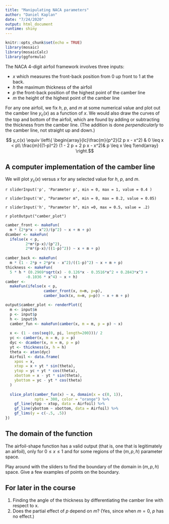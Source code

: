 ```yaml
---
title: "Manipulating NACA parameters"
author: "Daniel Kaplan"
date: "7/24/2020"
output: html_document
runtime: shiny
---
```


```r
knitr::opts_chunk$set(echo = TRUE)
library(mosaic)
library(mosaicCalc)
library(ggformula)
```

The NACA 4-digit airfoil framework involves three inputs:

- $x$ which measures the front-back position from 0 up front to 1 at the back.
- $h$ the maximum thickness of the airfoil
- $p$ the front-back position of the highest point of the camber line
- $m$ the height of the highest point of the camber line

For any one airfoil, we fix $h$, $p$, and $m$ at some numerical value and plot out the camber line $y_c(x)$ as a function of $x$. We would also draw the curves of the top and bottom of the airfoil, which are found by adding or subtracting the thickness from the camber line. (The addition is done *perpendicularly* to the camber line, not straight up and down.)

$$ y_c(x) \equiv \left\{
\begin{array}{lc}\frac{m}{p^2}(2 p x - x^2) & 0 \leq x < p\\
\frac{m}{(1-p)^2} (1 - 2 p + 2 p x - x^2)& p \leq x \leq 1\end{array} \right.$$

## A computer implementation of the camber line

We will plot $y_c(x)$ versus $x$ for any selected value for $h$, $p$, and $m$. 

`r sliderInput('p', 'Parameter p', min = 0, max = 1, value = 0.4 )`

`r sliderInput('m', "Parameter m", min = 0, max = 0.2, value = 0.05)`

`r sliderInput('h', "Parameter h", min =0, max = 0.5, value = .2)`

`r plotOutput("camber_plot")`


```r
camber_front <- makeFun(
  m * (2*p*x - x^2)/(p^2) ~ x + m + p)
dcamber <- makeFun(
  ifelse(x < p, 
         2*m*(p-x)/(p^2),
         2*m*(p-x)/((1-p)^2)) ~ x + m + p)
  
camber_back <- makeFun(
  m * (1 - 2*p + 2*p*x - x^2)/((1-p)^2) ~ x + m + p)
thickness <- makeFun(
  5 * h * (0.2969*sqrt(x) - 0.126*x - 0.3516*x^2 + 0.2843*x^3 +
         -0.1036 * x^4) ~ x + h)
camber <- 
  makeFun(ifelse(x < p, 
                 camber_front(x, m=m, p=p), 
                 camber_back(x, m=m, p=p)) ~ x + m + p)
```


```r
output$camber_plot <- renderPlot({
  m <- input$m
  p <- input$p
  h <- input$h
  camber_fun <- makeFun(camber(x, m = m, p = p) ~ x)
  
  x <- (1 - cos(seq(0, pi, length=200)))/ 2
  yc <- camber(x, m = m, p = p)
  dyc <- dcamber(x, m = m, p = p)
  yt <- thickness(x, h = h)
  theta <- atan(dyc)
  Airfoil <- data.frame(
    xpos = x,
    xtop = x + yt * sin(theta),
    ytop = yc + yt * cos(theta),
    xbottom = x - yt * sin(theta),
    ybottom = yc - yt * cos(theta)
  )
  
  slice_plot(camber_fun(x) ~ x, domain(x = c(0, 1)), 
             npts = 300, color = "orange") %>%
    gf_line(ytop ~ xtop, data = Airfoil) %>%
    gf_line(ybottom ~ xbottom, data = Airfoil) %>%
    gf_lims(y = c(-.5, .5))
})
```

## The domain of the function

The airfoil-shape function has a valid output (that is, one that is legitimately an airfoil), only for $0 \leq x \leq 1$ and for some regions of the $(m, p, h)$ parameter space.

Play around with the sliders to find the boundary of the domain in $(m, p, h)$ space. Give a few examples of points on the boundary.

## For later in the course

1. Finding the angle of the thickness by differentiating the camber line with respect to x.
2. Does the partial effect of $p$ depend on $m$? (Yes, since when $m=0$, $p$ has no effect.)
